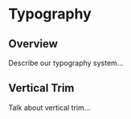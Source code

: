 
<Meta title="Foundations/Typography" />

# Typography

## Overview

Describe our typography system...

## Vertical Trim

Talk about vertical trim...
